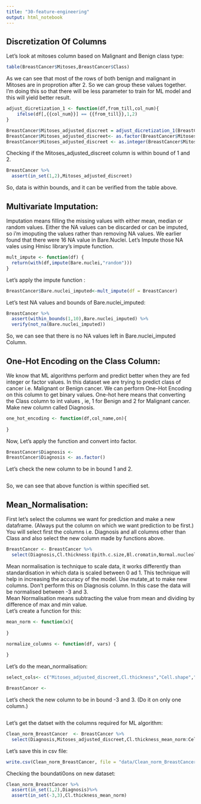 ```yaml
---
title: "30-feature-engineering"
output: html_notebook
---
```


## Discretization Of Columns

Let's look at mitoses column based on Malignant and Benign class type:
```r
table(BreastCancer$Mitoses,BreastCancer$Class)
```

As we can see that most of the rows of both benign and malignant in Mitoses are in proprotion after 2. So we can group these values together. I'm doing this so that there will be less parameter to train for ML model and this will yield better result.

```r
adjust_dicretization_1 <- function(df,from_till,col_num){
    ifelse(df[,{{col_num}}] == {{from_till}},1,2) 
}

```


```r
BreastCancer$Mitoses_adjusted_discreet = adjust_dicretization_1(BreastCancer,c(2|3|4|5|6|7|8|9|10),col_num=c(10))
BreastCancer$Mitoses_adjusted_discreet<- as.factor(BreastCancer$Mitoses_adjusted_discreet)
BreastCancer$Mitoses_adjusted_discreet <- as.integer(BreastCancer$Mitoses_adjusted_discreet)
```

Checking if the Mitoses_adjusted_discreet column is within bound of 1 and 2.
```r
BreastCancer %>%
  assert(in_set(1,2),Mitoses_adjusted_discreet)

```

So, data is within bounds, and it can be verified from the table above.

## Multivariate Imputation:

Imputation means filling the missing values with either mean, median or random values. Either the NA values can be discarded or can be imputed, so i'm imoputing the values rather than removing NA values.
We earlier found that there were 16 NA value in Bare.Nuclei. Let's Impute those NA vales using Hmisc library's impute function.

```r
mult_impute <- function(df) {
  return(with(df,impute(Bare.nuclei,"random")))
}
```

Let's apply the impute function : 
```r
BreastCancer$Bare.nuclei_imputed<-mult_impute(df = BreastCancer)
```

Let's test NA values and bounds of Bare.nuclei_imputed:
```r
BreastCancer %>%
  assert(within_bounds(1,10),Bare.nuclei_imputed) %>%
  verify(not_na(Bare.nuclei_imputed))
```
So, we can see that there is no NA values left in Bare.nuclei_imputed Column.


## One-Hot Encoding on the Class Column: 
We know that ML algorithms perform and predict better when they are fed integer or factor values. In this dataset we are trying to predict class of cancer i.e. Malignant or Benign cancer. We can perform One-Hot Encoding on this column to get binary values. One-hot here means that converting the Class column to int values , ie, 1 for Benign and 2 for Malignant cancer. Make new column called Diagnosis.

```r
one_hot_encoding <- function(df,col_name,on){
  
}
```

Now, Let's apply the function and convert into factor.
```r
BreastCancer$Diagnosis <- 
BreastCancer$Diagnosis <- as.factor()
```

Let's check the new column to be in bound 1 and 2.
```r

```

So, we can see that above function is within specified set.

## Mean_Normalisation:

First let's select the columns we want for prediction and make a new dataframe. (Always put the column on which we want prediction to be first.)
You will select first the columns i.e. Diagnosis and all columns other than Class and also select the new column made by functions above.
```r
BreastCancer <- BreastCancer %>%
  select(Diagnosis,Cl.thickness:Epith.c.size,Bl.cromatin,Normal.nucleoli,Mitoses_adjusted_discreet,Bare.nuclei_imputed)
```

Mean normalisation is technique to scale data, it works differently than standardisation in which data is scaled between 0 ad 1. This technique will help in increasing the accuracy of the model. Use mutate_at to make new columns. Don't perform this on Diagnosis column. In this case the data will be normalised between -3 and 3.<br>
 Mean Normalisation means subtracting the value from mean and dividing by difference of max and min value.<br>
Let's create a function for this:

```r
mean_norm <- function(x){
  
}

normalize_columns <- function(df, vars) { 
  
}
```

Let's do the mean_normalisation:
```r
select_cols<- c("Mitoses_adjusted_discreet,Cl.thickness","Cell.shape","Marg.adhesion","Epith.c.size","Bl.cromatin","Normal.nucleoli","Bare.nuclei_imputed","Cell.size")

BreastCancer <- 
```

Let's check the new column to be in bound -3 and 3. (Do it on only one column.)
```r

```

Let's get the datset with the columns required for ML algorithm:
```r
Clean_norm_BreastCancer  <- BreastCancer %>%
  select(Diagnosis,Mitoses_adjusted_discreet,Cl.thickness_mean_norm:Cell.size_mean_norm)
```



Let's save this in csv file:
```r
write.csv(Clean_norm_BreastCancer, file = "data/Clean_norm_BreastCancer.csv")
```


Checking the boundati0ons on new dataset:
```r
Clean_norm_BreastCancer %>%
  assert(in_set(1,2),Diagnosis)%>%
  assert(in_set(-3,3),Cl.thickness_mean_norm)
  
```

















